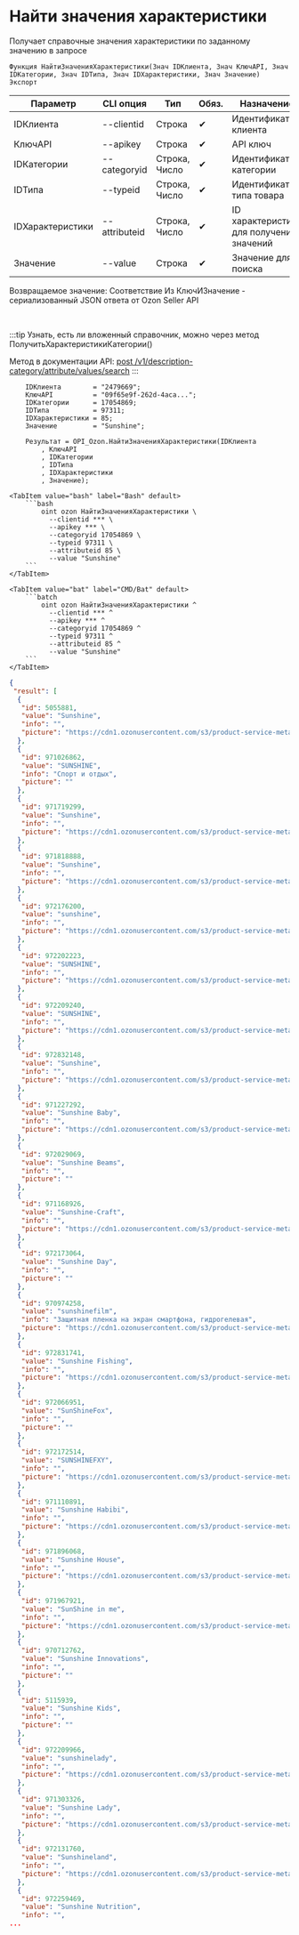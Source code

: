 ﻿---
sidebar_position: 4
description: Найти значения характеристики и другие функции для работы с Ozon в Открытом пакете интеграций - бесплатной open-source библиотеке интеграций для 1С:Предприятие 8, OneScript и CLI
keywords: [1C, 1С, 1С:Предприятие, 1С:Предприятие 8.3, API, Интеграция, Сервисы, Обмен, OneScript, CLI, Ozon]
---


# Найти значения характеристики
 Получает справочные значения характеристики по заданному значению в запросе



`Функция НайтиЗначенияХарактеристики(Знач IDКлиента, Знач КлючAPI, Знач IDКатегории, Знач IDТипа, Знач IDХарактеристики, Знач Значение) Экспорт`

  | Параметр | CLI опция | Тип | Обяз. | Назначение |
  |-|-|-|-|-|
  | IDКлиента | --clientid | Строка | &#x2714; | Идентификатор клиента |
  | КлючAPI | --apikey | Строка | &#x2714; | API ключ |
  | IDКатегории | --categoryid | Строка, Число | &#x2714; | Идентификатор категории |
  | IDТипа | --typeid | Строка, Число | &#x2714; | Идентификатор типа товара |
  | IDХарактеристики | --attributeid | Строка, Число | &#x2714; | ID характеристики для получения значений |
  | Значение | --value | Строка | &#x2714; | Значение для поиска |

  
  Возвращаемое значение:   Соответствие Из КлючИЗначение - сериализованный JSON ответа от Ozon Seller API

<br/>

:::tip
Узнать, есть ли вложенный справочник, можно через метод ПолучитьХарактеристикиКатегории()

Метод в документации API: [post /v1/description-category/attribute/values/search](https://docs.ozon.ru/api/seller/#operation/DescriptionCategoryAPI_SearchAttributeValues)
:::
<br/>



```bsl title="Пример использования для 1С:Предприятие/OneScript"
    IDКлиента        = "2479669";
    КлючAPI          = "09f65e9f-262d-4aca...";
    IDКатегории      = 17054869;
    IDТипа           = 97311;
    IDХарактеристики = 85;
    Значение         = "Sunshine";

    Результат = OPI_Ozon.НайтиЗначенияХарактеристики(IDКлиента
        , КлючAPI
        , IDКатегории
        , IDТипа
        , IDХарактеристики
        , Значение);
```
    

 <Tabs>
  
    <TabItem value="bash" label="Bash" default>
        ```bash
            oint ozon НайтиЗначенияХарактеристики \
              --clientid *** \
              --apikey *** \
              --categoryid 17054869 \
              --typeid 97311 \
              --attributeid 85 \
              --value "Sunshine"
        ```
    </TabItem>
  
    <TabItem value="bat" label="CMD/Bat" default>
        ```batch
            oint ozon НайтиЗначенияХарактеристики ^
              --clientid *** ^
              --apikey *** ^
              --categoryid 17054869 ^
              --typeid 97311 ^
              --attributeid 85 ^
              --value "Sunshine"
        ```
    </TabItem>
</Tabs>


```json title="Результат"
{
 "result": [
  {
   "id": 5055881,
   "value": "Sunshine",
   "info": "",
   "picture": "https://cdn1.ozonusercontent.com/s3/product-service-meta-media/ddf21fd5-fd7f-4c65-9ec9-c6c68db7b80a.jpg"
  },
  {
   "id": 971026862,
   "value": "SUNSHINE",
   "info": "Спорт и отдых",
   "picture": ""
  },
  {
   "id": 971719299,
   "value": "Sunshine",
   "info": "",
   "picture": "https://cdn1.ozonusercontent.com/s3/product-service-meta-media/07f9f8a2-f22d-4d4c-8df3-3c3cef5fdffb.jpg"
  },
  {
   "id": 971818888,
   "value": "Sunshine",
   "info": "",
   "picture": "https://cdn1.ozonusercontent.com/s3/product-service-meta-media/5527aaf5-310f-4701-99d1-b940152e27bd.jpg"
  },
  {
   "id": 972176200,
   "value": "sunshine",
   "info": "",
   "picture": "https://cdn1.ozonusercontent.com/s3/product-service-meta-media/e6dcf5aa-eb30-442d-afa0-5812652d2816.png"
  },
  {
   "id": 972202223,
   "value": "SUNSHINE",
   "info": "",
   "picture": "https://cdn1.ozonusercontent.com/s3/product-service-meta-media/68384d8e-4b49-4f99-a045-3403c1f10f0f.jpg"
  },
  {
   "id": 972209240,
   "value": "SUNSHINE",
   "info": "",
   "picture": "https://cdn1.ozonusercontent.com/s3/product-service-meta-media/a7cf1512-ce39-48bf-97f2-71ecc4af098f.jpg"
  },
  {
   "id": 972832148,
   "value": "Sunshine",
   "info": "",
   "picture": "https://cdn1.ozonusercontent.com/s3/product-service-meta-media/bb95cb89-da69-487d-bdd9-e5e749eee8b5.jpg"
  },
  {
   "id": 971227292,
   "value": "Sunshine Baby",
   "info": "",
   "picture": "https://cdn1.ozonusercontent.com/s3/product-service-meta-media/1d102d56-f0c3-47ba-8b55-121b9ca598cf.jpg"
  },
  {
   "id": 972029069,
   "value": "Sunshine Beams",
   "info": "",
   "picture": ""
  },
  {
   "id": 971168926,
   "value": "Sunshine-Craft",
   "info": "",
   "picture": "https://cdn1.ozonusercontent.com/s3/product-service-meta-media/d12e225d-bcba-433b-be9d-039937a6de43.jpg"
  },
  {
   "id": 972173064,
   "value": "Sunshine Day",
   "info": "",
   "picture": ""
  },
  {
   "id": 970974258,
   "value": "sunshinefilm",
   "info": "Защитная пленка на экран смартфона, гидрогелевая",
   "picture": "https://cdn1.ozonusercontent.com/s3/product-service-meta-media/30f95bc7-c975-43a6-b72d-5f9c18f4d409.jpg"
  },
  {
   "id": 972831741,
   "value": "Sunshine Fishing",
   "info": "",
   "picture": "https://cdn1.ozonusercontent.com/s3/product-service-meta-media/6c2ad517-66a2-4832-8ab3-c677abf3c04d.jpg"
  },
  {
   "id": 972066951,
   "value": "SunShineFox",
   "info": "",
   "picture": ""
  },
  {
   "id": 972172514,
   "value": "SUNSHINEFXY",
   "info": "",
   "picture": "https://cdn1.ozonusercontent.com/s3/product-service-meta-media/d48c1614-b9c4-4785-b9ef-3142f5cfb12c.png"
  },
  {
   "id": 971110891,
   "value": "Sunshine Habibi",
   "info": "",
   "picture": "https://cdn1.ozonusercontent.com/s3/product-service-meta-media/af425149-776a-494c-8f40-1b1fab6a827b.jpg"
  },
  {
   "id": 971896068,
   "value": "Sunshine House",
   "info": "",
   "picture": "https://cdn1.ozonusercontent.com/s3/product-service-meta-media/84e219dd-450e-4bba-b2f4-2012ba0fe9bf.jpg"
  },
  {
   "id": 971967921,
   "value": "SunShine in me",
   "info": "",
   "picture": "https://cdn1.ozonusercontent.com/s3/product-service-meta-media/e90184bb-56f0-43b7-b017-f730a12e8fba.jpg"
  },
  {
   "id": 970712762,
   "value": "Sunshine Innovations",
   "info": "",
   "picture": ""
  },
  {
   "id": 5115939,
   "value": "Sunshine Kids",
   "info": "",
   "picture": ""
  },
  {
   "id": 972209966,
   "value": "sunshinelady",
   "info": "",
   "picture": "https://cdn1.ozonusercontent.com/s3/product-service-meta-media/1c0476d6-9353-4c8d-a369-7f5e78fcfb45.png"
  },
  {
   "id": 971303326,
   "value": "Sunshine Lady",
   "info": "",
   "picture": "https://cdn1.ozonusercontent.com/s3/product-service-meta-media/07e3981b-862c-4806-b708-4140bb1703f2.jpg"
  },
  {
   "id": 972131760,
   "value": "Sunshineland",
   "info": "",
   "picture": "https://cdn1.ozonusercontent.com/s3/product-service-meta-media/63bfd44b-6338-4fa6-8843-39b1c7827099.jpg"
  },
  {
   "id": 972259469,
   "value": "Sunshine Nutrition",
   "info": "",
...
```
